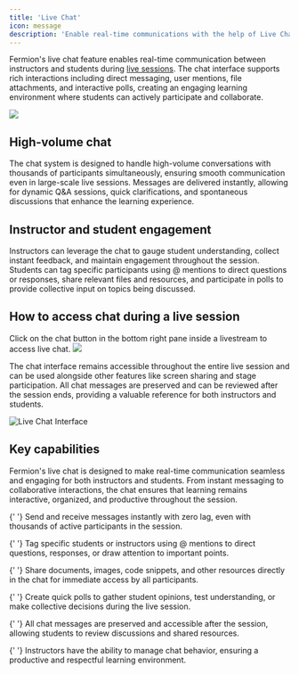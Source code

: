 ```yaml
---
title: 'Live Chat'
icon: message
description: 'Enable real-time communications with the help of Live Chat to keep students engaged and informed'
---
```


Fermion's live chat feature enables real-time communication between instructors and students during [live sessions](/live-classes/what-are-live-classes). The chat interface supports rich interactions including direct messaging, user mentions, file attachments, and interactive polls, creating an engaging learning environment where students can actively participate and collaborate.

![](https://67d6ad5ef66ee0901532fd2f.storage.fermion.app/public-uncached/object-store-public-files/uploads/23-10-2025/chrome_N6UDGIOu5N.dddtbl.png)

## High-volume chat

The chat system is designed to handle high-volume conversations with thousands of participants simultaneously, ensuring smooth communication even in large-scale live sessions. Messages are delivered instantly, allowing for dynamic Q&A sessions, quick clarifications, and spontaneous discussions that enhance the learning experience.

## Instructor and student engagement

Instructors can leverage the chat to gauge student understanding, collect instant feedback, and maintain engagement throughout the session. Students can tag specific participants using @ mentions to direct questions or responses, share relevant files and resources, and participate in polls to provide collective input on topics being discussed.

## How to access chat during a live session

Click on the chat button in the bottom right pane inside a livestream to access live chat.
![](https://67d6ad5ef66ee0901532fd2f.storage.fermion.app/public-uncached/object-store-public-files/uploads/14-10-2025/QdBPqVl1fC.grootr.png)

The chat interface remains accessible throughout the entire live session and can be used alongside other features like screen sharing and stage participation. All chat messages are preserved and can be reviewed after the session ends, providing a valuable reference for both instructors and students.

![Live Chat Interface](https://67d6ad5ef66ee0901532fd2f.storage.fermion.app/public-uncached/object-store-public-files/uploads/14-10-2025/chrome_lQOt9w4iJE.xlddop.png)

## Key capabilities

Fermion's live chat is designed to make real-time communication seamless and engaging for both instructors and students. From instant messaging to collaborative interactions, the chat ensures that learning remains interactive, organized, and productive throughout the session.

<Columns cols={2}>

{' '}
<Card title="Real-time messaging">
	Send and receive messages instantly with zero lag, even with thousands of active participants in
	the session.
</Card>

{' '}
<Card title="User mentions">
	Tag specific students or instructors using @ mentions to direct questions, responses, or draw
	attention to important points.
</Card>

{' '}
<Card title="File attachments">
	Share documents, images, code snippets, and other resources directly in the chat for immediate
	access by all participants.
</Card>

{' '}
<Card title="Interactive polls">
	Create quick polls to gather student opinions, test understanding, or make collective decisions
	during the live session.
</Card>

{' '}
<Card title="Message history">
	All chat messages are preserved and accessible after the session, allowing students to review
	discussions and shared resources.
</Card>

{' '}
<Card title="Moderation controls">
	Instructors have the ability to manage chat behavior, ensuring a productive and respectful
	learning environment.
</Card>

</Columns>
